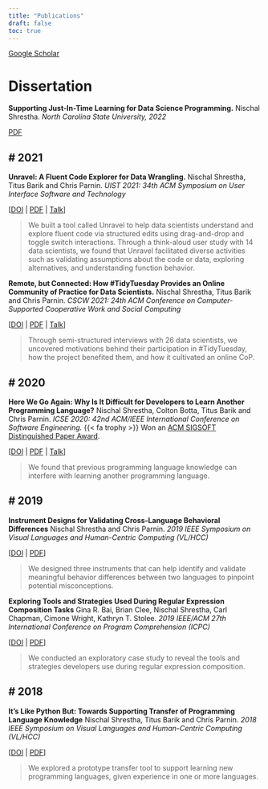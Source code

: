 ```yaml
---
title: "Publications"
draft: false
toc: true
---
```


[Google Scholar](https://scholar.google.com/citations?user=vSz0JuEAAAAJ&hl=en)

# Dissertation

**Supporting Just-In-Time Learning for Data Science Programming.** Nischal Shrestha. *North Carolina State University, 2022*

[PDF](/docs/dissertation.pdf)

# 2021
---

**Unravel: A Fluent Code Explorer for Data Wrangling.** Nischal Shrestha, Titus Barik and Chris Parnin. *UIST 2021: 34th ACM Symposium on User Interface Software and Technology* 

[[DOI](https://doi.org/10.1145/3472749.3474744) | [PDF](/docs/unravel.pdf) | [Talk](https://www.youtube.com/watch?v=wJ77e39XVEs)]

> We built a tool called Unravel to help data scientists understand and explore fluent code via structured edits using drag-and-drop and toggle switch interactions. Through a think-aloud user study with 14 data scientists, we found that Unravel facilitated diverse activities such as validating assumptions about the code or data, exploring alternatives, and understanding function behavior.

**Remote, but Connected: How #TidyTuesday Provides an Online Community of Practice for Data Scientists.** Nischal Shrestha, Titus Barik and Chris Parnin. *CSCW 2021: 24th ACM Conference on Computer-Supported Cooperative Work and Social Computing* 

[[DOI](https://doi.org/10.1145/3449126) | [PDF](/docs/tidytuesday.pdf) | [Talk](https://youtu.be/kMm4tKKOtjU)] 

> Through semi-structured interviews with 26 data scientists, we uncovered motivations behind their participation in #TidyTuesday, how the project benefited them, and how it cultivated an online CoP.

# 2020
---

**Here We Go Again: Why Is It Difficult for Developers to Learn Another Programming Language?** Nischal Shrestha, Colton Botta, Titus Barik and Chris Parnin. *ICSE 2020: 42nd ACM/IEEE International Conference on Software Engineering.* {{< fa trophy >}} Won an [ACM SIGSOFT Distinguished Paper Award](http://nischalshrestha.me/docs/icse20award.pdf). 

[[DOI](https://doi.org/10.1145/3377811.3380352) | [PDF](/docs/cross_language_interference.pdf) | [Talk](https://t.co/lK34TjFAJn?amp=1)]

> We found that previous programming language knowledge can interfere with learning another programming language.

# 2019
---

**Instrument Designs for Validating Cross-Language Behavioral Differences** Nischal Shrestha and Chris Parnin. *2019 IEEE Symposium on Visual Languages and Human-Centric Computing (VL/HCC)* 

[[DOI](https://doi.org/10.1109/VLHCC.2019.8818911) | [PDF](/docs/Misconceptions_VLHCC_19.pdf)]

> We designed three instruments that can help identify and validate meaningful behavior differences between two languages to pinpoint potential misconceptions.

**Exploring Tools and Strategies Used During Regular Expression Composition Tasks** Gina R. Bai, Brian Clee, Nischal Shrestha, Carl Chapman, Cimone Wright, Kathryn T. Stolee. *2019 IEEE/ACM 27th International Conference on Program Comprehension (ICPC)* 

[[DOI](https://doi.org/10.1109/ICPC.2019.00039) | [PDF](https://ginabai.github.io/PaperPreprints/icpc2019_RegexVideo.pdf)]

> We conducted an exploratory case study to reveal the tools and strategies developers use during regular expression composition.

# 2018
---

**It's Like Python But: Towards Supporting Transfer of Programming Language Knowledge** Nischal Shrestha, Titus Barik and Chris Parnin. *2018 IEEE Symposium on Visual Languages and Human-Centric Computing (VL/HCC)* 

[[DOI](https://doi.org/10.1109/VLHCC.2018.8506508) | [PDF](/docs/ItsLikePythonBut.pdf)]

> We explored a prototype transfer tool to support learning new programming languages, given experience in one or more languages.
